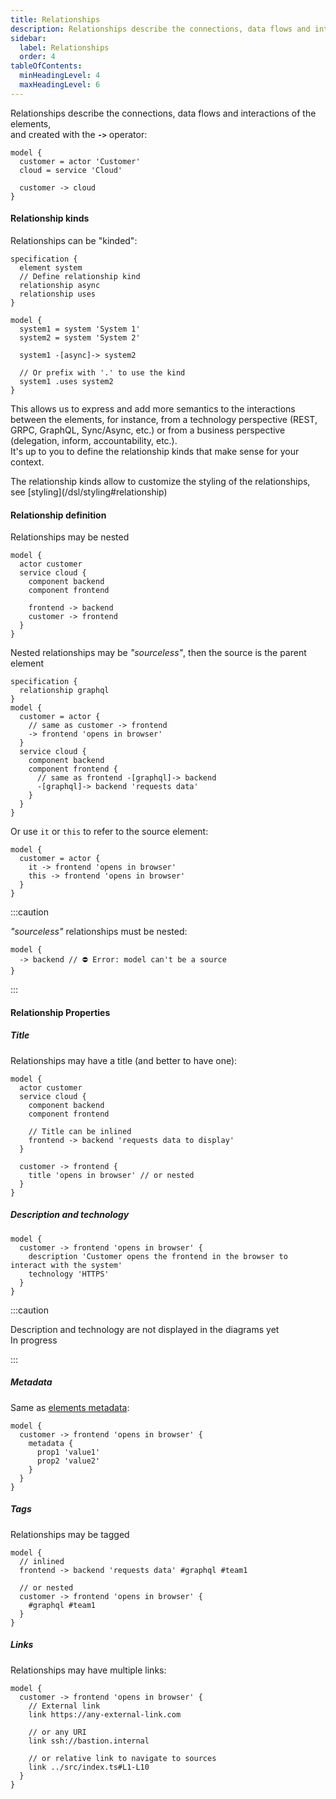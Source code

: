 ```yaml
---
title: Relationships
description: Relationships describe the connections, data flows and interactions inside your architecture.
sidebar: 
  label: Relationships
  order: 4
tableOfContents:
  minHeadingLevel: 4
  maxHeadingLevel: 6
---
```



Relationships describe the connections, data flows and interactions of the elements,  
and created with the **`->`** operator:

```likec4
model {
  customer = actor 'Customer'
  cloud = service 'Cloud'

  customer -> cloud
}
```

#### Relationship kinds

Relationships can be "kinded":

```likec4
specification {
  element system
  // Define relationship kind
  relationship async
  relationship uses
}

model {
  system1 = system 'System 1'
  system2 = system 'System 2'

  system1 -[async]-> system2

  // Or prefix with '.' to use the kind
  system1 .uses system2
}
```

This allows us to express and add more semantics to the interactions between the elements, for instance, from a technology perspective (REST, GRPC, GraphQL, Sync/Async, etc.) or from a business perspective (delegation, inform, accountability, etc.).  
It's up to you to define the relationship kinds that make sense for your context.

<Aside type='tip'>
  The relationship kinds allow to customize the styling of the relationships, see [styling](/dsl/styling#relationship)
</Aside>

#### Relationship definition

Relationships may be nested

```likec4
model {
  actor customer
  service cloud {
    component backend
    component frontend

    frontend -> backend
    customer -> frontend
  }
}
```

Nested relationships may be _"sourceless"_, then the source is the parent element

```likec4
specification {
  relationship graphql
}
model {
  customer = actor {
    // same as customer -> frontend
    -> frontend 'opens in browser' 
  }
  service cloud {
    component backend
    component frontend {
      // same as frontend -[graphql]-> backend
      -[graphql]-> backend 'requests data'  
    }
  }
}
```

Or use `it` or `this` to refer to the source element:

```likec4
model {
  customer = actor {
    it -> frontend 'opens in browser'
    this -> frontend 'opens in browser'
  }
}
```

:::caution

_"sourceless"_ relationships must be nested:

```likec4
model {  
  -> backend // ⛔️ Error: model can't be a source
}
```
:::

#### Relationship Properties

##### Title

Relationships may have a title (and better to have one):

```likec4 {7-8, 12}
model {
  actor customer
  service cloud {
    component backend
    component frontend

    // Title can be inlined
    frontend -> backend 'requests data to display'
  }

  customer -> frontend {
    title 'opens in browser' // or nested
  }
}
```

##### Description and technology

```likec4
model {
  customer -> frontend 'opens in browser' {
    description 'Customer opens the frontend in the browser to interact with the system'
    technology 'HTTPS'
  }
}
```

:::caution

Description and technology are not displayed in the diagrams yet  
In progress

:::

##### Metadata

Same as [elements metadata](/dsl/model/#element-metadata):

```likec4
model {
  customer -> frontend 'opens in browser' {
    metadata {
      prop1 'value1'
      prop2 'value2'
    }
  }
}
```


##### Tags

Relationships may be tagged

```likec4
model {
  // inlined
  frontend -> backend 'requests data' #graphql #team1

  // or nested
  customer -> frontend 'opens in browser' {
    #graphql #team1 
  }
}
```

##### Links

Relationships may have multiple links:

```likec4 copy
model {
  customer -> frontend 'opens in browser' {
    // External link
    link https://any-external-link.com

    // or any URI
    link ssh://bastion.internal

    // or relative link to navigate to sources
    link ../src/index.ts#L1-L10
  }
}
```
